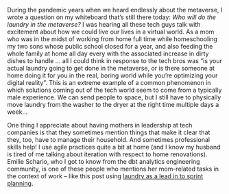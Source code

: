 During the pandemic years when we heard endlessly about the metaverse, I wrote a question on my whiteboard that's still there today: _Who will do the laundry in the metaverse?_ I was hearing all these tech guys talk with excitement about how we could live our lives in a virtual world. As a mom who was in the midst of working from home full time while homeschooling my two sons whose public school closed for a year, and also feeding the whole family at home all day every with the associated increase in dirty dishes to handle ... all I could think in response to the tech bros was "is your actual laundry going to get done in the metaverse, or is there someone at home doing it for you in the real, boring world while you're optimizing your digital reality". This is an extreme example of a common phenomenon in which solutions coming out of the tech world seem to come from a typically male experience. We can send people to space, but I still have to physically move laundry from the washer to the dryer at the right time multiple days a week... 

One thing I appreciate about having mothers in leadership at tech companies is that they sometimes mention things that make it clear that they, too, have to manage their household. And sometimes professional skills help! I use agile practices quite a bit at home (and I know my husband is tired of me talking about iteration with respect to home renovations). Emilie Schario, who I got to know from the dbt analytics engineering community, is one of these people who mentions her mom-related tasks in the context of work -- like this post using [laundry as a lead in to sprint planning](https://emilie.substack.com/p/why-you-should-stop-adding-laundry).